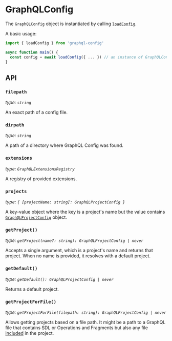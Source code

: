 # GraphQLConfig

The `GraphQLConfig` object is instantiated by calling [`loadConfig`](author-load-config).

A basic usage:

```ts
import { loadConfig } from 'graphql-config'

async function main() {
  const config = await loadConfig({ ... }) // an instance of GraphQLConfig
}
```

## API

### `filepath`

_type: `string`_

An exact path of a config file.

### `dirpath`

_type: `string`_

A path of a directory where GraphQL Config was found.

### `extensions`

_type: `GraphQLExtensionsRegistry`_

A registry of provided extensions.

### `projects`

_type: `{ [projectName: string]: GraphQLProjectConfig }`_

A key-value object where the key is a project's name but the value contains [`GraphQLProjectConfig`](api-graphql-project-config) object.

### `getProject()`

_type: `getProject(name?: string): GraphQLProjectConfig | never`_

Accepts a single argument, which is a project's name and returns that project. When no name is provided, it resolves with a default project.

### `getDefault()`

_type: `getDefault(): GraphQLProjectConfig | never`_

Returns a default project.

### `getProjectForFile()`

_type: `getProjectForFile(filepath: string): GraphQLProjectConfig | never`_

Allows getting projects based on a file path. It might be a path to a GraphQL file that contains SDL or Operations and Fragments but also any file [included](../user/user-usage#include-exclude) in the project.
